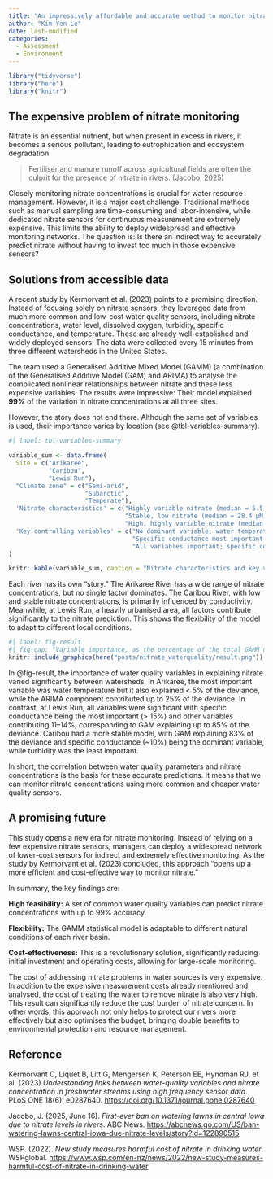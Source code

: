 ```yaml
---
title: "An impressively affordable and accurate method to monitor nitrate"
author: "Kim Yen Le"
date: last-modified
categories:
  - Assessment
  - Environment
---
```


```r
library("tidyverse")
library("here")
library("knitr")
```

## The expensive problem of nitrate monitoring

Nitrate is an essential nutrient, but when present in excess in rivers, it becomes a serious pollutant, leading to eutrophication and ecosystem degradation. 

> Fertiliser and manure runoff across agricultural fields are often the culprit for the presence of nitrate in rivers. (Jacobo, 2025)

Closely monitoring nitrate concentrations is crucial for water resource management. However, it is a major cost challenge. Traditional methods such as manual sampling are time-consuming and labor-intensive, while dedicated nitrate sensors for continuous measurement are extremely expensive. This limits the ability to deploy widespread and effective monitoring networks. The question is: Is there an indirect way to accurately predict nitrate without having to invest too much in those expensive sensors?

## Solutions from accessible data

A recent study by Kermorvant et al. (2023) points to a promising direction. Instead of focusing solely on nitrate sensors, they leveraged data from much more common and low-cost water quality sensors, including nitrate concentrations, water level, dissolved oxygen, turbidity, specific conductance, and temperature. These are already well-established and widely deployed sensors. The data were collected every 15 minutes from three different watersheds in the United States.

The team used a Generalised Additive Mixed Model (GAMM) (a combination of the Generalised Additive Model (GAM) and ARIMA) to analyse the complicated nonlinear relationships between nitrate and these less expensive variables. The results were impressive: Their model explained **99%** of the variation in nitrate concentrations at all three sites.

However, the story does not end there. Although the same set of variables is used, their importance varies by location (see @tbl-variables-summary).

```r
#| label: tbl-variables-summary

variable_sum <- data.frame(
  Site = c("Arikaree",
           "Caribou", 
           "Lewis Run"),
  "Climate zone" = c("Semi-arid", 
                     "Subarctic",
                     "Temperate"),
  'Nitrate characteristics' = c("Highly variable nitrate (median = 5.5 μM)",
                                "Stable, low nitrate (median = 28.4 μM)",
                                "High, highly variable nitrate (median = 192 μM)"),
  'Key controlling variables' = c("No dominant variable; water temperature most important but <5% deviance; temporal autocorrelation critical (25% deviance)",
                                  "Specific conductance most important (10% deviance); temporal autocorrelation moderate (17% deviance)",
                                  "All variables important; specific conductance highest (>15%), others 11-14% each")
)

knitr::kable(variable_sum, caption = "Nitrate characteristics and key variables at three sites", col.names = c("Site", "Climate zone", "Nitrate characteristics", "Main controlling variables"))
```

Each river has its own “story.” The Arikaree River has a wide range of nitrate concentrations, but no single factor dominates. The Caribou River, with low and stable nitrate concentrations, is primarily influenced by conductivity. Meanwhile, at Lewis Run, a heavily urbanised area, all factors contribute significantly to the nitrate prediction. This shows the flexibility of the model to adapt to different local conditions.

```r
#| label: fig-result
#| fig-cap: "Variable importance, as the percentage of the total GAMM deviance, for statistically significant covariates (p < 0.001), by study site. Total deviance explained by each GAMM was 99% for all three sites."
knitr::include_graphics(here("posts/nitrate_waterquality/result.png"))
```

In @fig-result, the importance of water quality variables in explaining nitrate varied significantly between watersheds. In Arikaree, the most important variable was water temperature but it also explained < 5% of the deviance, while the ARIMA component contributed up to 25% of the deviance. In contrast, at Lewis Run, all variables were significant with specific conductance being the most important (> 15%) and other variables contributing 11–14%, corresponding to GAM explaining up to 85% of the deviance. Caribou had a more stable model, with GAM explaining 83% of the deviance and specific conductance (~10%) being the dominant variable, while turbidity was the least important.

In short, the correlation between water quality parameters and nitrate concentrations is the basis for these accurate predictions. It means that we can monitor nitrate concentrations using more common and cheaper water quality sensors.

## A promising future

This study opens a new era for nitrate monitoring. Instead of relying on a few expensive nitrate sensors, managers can deploy a widespread network of lower-cost sensors for indirect and extremely effective monitoring. As the study by Kermorvant et al. (2023) concluded, this approach “opens up a more efficient and cost-effective way to monitor nitrate.”

In summary, the key findings are:

**High feasibility:** A set of common water quality variables can predict nitrate concentrations with up to 99% accuracy.

**Flexibility:** The GAMM statistical model is adaptable to different natural conditions of each river basin.

**Cost-effectiveness:** This is a revolutionary solution, significantly reducing initial investment and operating costs, allowing for large-scale monitoring.

The cost of addressing nitrate problems in water sources is very expensive. In addition to the  expensive measurement costs already mentioned and analysed, the cost of treating the water to remove nitrate is also very high. This result can significantly reduce the cost burden of nitrate concern. In other words, this approach not only helps to protect our rivers more effectively but also optimises the budget, bringing double benefits to environmental protection and resource management.

## Reference

Kermorvant C, Liquet B, Litt G, Mengersen K, Peterson EE, Hyndman RJ, et al. (2023) *Understanding links between water-quality variables and nitrate concentration in freshwater streams using high frequency sensor data*. PLoS ONE 18(6): e0287640. [https://doi.org/10.1371/journal.pone.0287640](https://doi.org/10.1371/journal.pone.0287640)

Jacobo, J. (2025, June 16). *First-ever ban on watering lawns in central Iowa due to nitrate levels in rivers*. ABC News. [https://abcnews.go.com/US/ban-watering-lawns-central-iowa-due-nitrate-levels/story?id=122890515](https://abcnews.go.com/US/ban-watering-lawns-central-iowa-due-nitrate-levels/story?id=122890515)

WSP. (2022). *New study measures harmful cost of nitrate in drinking water*. WSPglobal. [https://www.wsp.com/en-nz/news/2022/new-study-measures-harmful-cost-of-nitrate-in-drinking-water](https://www.wsp.com/en-nz/news/2022/new-study-measures-harmful-cost-of-nitrate-in-drinking-water)



